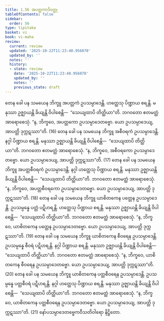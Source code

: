 ```yaml
---
title: 1.56 အပတ္တကာဒိဝတ္ထု
tableOfContents: false
sidebar:
  order: 56
type: tipitaka
basket: vi
book: vi-maha
review:
  current: review
  updated: '2025-10-22T11:23:40.956070'
  updated_by: ''
  notes: ''
  history:
  - state: review
    date: '2025-10-22T11:23:40.956070'
    updated_by: ''
    notes: ''
    previous_state: draft
---
```



<ReviewStatus review={frontmatter.review} showDetails={true} />

<HypothesisAnnotation frontmatter={frontmatter} />

<DynamicBreadcrumb />

<Division number="118" book="vi-maha" e="ch" v="3" p="125">

<Paragraph number="495" book="vi-maha">
တေန ခေါ ပန သမယေန ဘိက္ခူ အပတ္တကံ ဥပသမ္ပာဒေန္တိ. ဟတ္ထေသု ပိဏ္ဍာယ စရန္တိ. မနုဿာ ဥဇ္ဈာယန္တိ ခိယျန္တိ ဝိပါစေန္တိ—  “သေယျထာပိ တိတ္ထိယာ”တိ. ဘဂဝတော ဧတမတ္ထံ အာရောစေသုံ. “န, ဘိက္ခဝေ, အပတ္တကော ဥပသမ္ပာဒေတဗ္ဗော. ယော ဥပသမ္ပာဒေယျ, အာပတ္တိ ဒုက္ကဋဿာ”တိ. (16)
</Paragraph>

<Paragraph number="496" book="vi-maha">
တေန ခေါ ပန သမယေန ဘိက္ခူ အစီဝရကံ ဥပသမ္ပာဒေန္တိ. နဂ္ဂါ ပိဏ္ဍာယ စရန္တိ. မနုဿာ ဥဇ္ဈာယန္တိ ခိယျန္တိ ဝိပါစေန္တိ—  “သေယျထာပိ တိတ္ထိယာ”တိ. ဘဂဝတော ဧတမတ္ထံ အာရောစေသုံ. “န, ဘိက္ခဝေ, အစီဝရကော ဥပသမ္ပာဒေတဗ္ဗော. ယော ဥပသမ္ပာဒေယျ, အာပတ္တိ ဒုက္ကဋဿာ”တိ. (17)
</Paragraph>

<Paragraph number="497" book="vi-maha">
တေန ခေါ ပန သမယေန ဘိက္ခူ အပတ္တစီဝရကံ ဥပသမ္ပာဒေန္တိ. နဂ္ဂါ ဟတ္ထေသု ပိဏ္ဍာယ စရန္တိ. မနုဿာ ဥဇ္ဈာယန္တိ ခိယျန္တိ ဝိပါစေန္တိ—  “သေယျထာပိ တိတ္ထိယာ”တိ. ဘဂဝတော ဧတမတ္ထံ အာရောစေသုံ. “န, ဘိက္ခဝေ, အပတ္တစီဝရကော ဥပသမ္ပာဒေတဗ္ဗော. ယော ဥပသမ္ပာဒေယျ, အာပတ္တိ ဒုက္ကဋဿာ”တိ. (18)
</Paragraph>

<Paragraph number="498" book="vi-maha">
တေန ခေါ ပန သမယေန ဘိက္ခူ ယာစိတကေန ပတ္တေန ဥပသမ္ပာဒေန္တိ. ဥပသမ္ပန္နေ ပတ္တံ ပဋိဟရန္တိ. ဟတ္ထေသု ပိဏ္ဍာယ စရန္တိ. မနုဿာ ဥဇ္ဈာယန္တိ ခိယျန္တိ ဝိပါစေန္တိ—  “သေယျထာပိ တိတ္ထိယာ”တိ. ဘဂဝတော ဧတမတ္ထံ အာရောစေသုံ. “န, ဘိက္ခဝေ, ယာစိတကေန ပတ္တေန ဥပသမ္ပာဒေတဗ္ဗော. ယော ဥပသမ္ပာဒေယျ, အာပတ္တိ ဒုက္ကဋဿာ”တိ. (19)
</Paragraph>

<Paragraph number="499" book="vi-maha">
တေန ခေါ ပန သမယေန ဘိက္ခူ ယာစိတကေန စီဝရေန ဥပသမ္ပာဒေန္တိ. ဥပသမ္ပန္နေ စီဝရံ ပဋိဟရန္တိ. နဂ္ဂါ ပိဏ္ဍာယ စရန္တိ. မနုဿာ ဥဇ္ဈာယန္တိ ခိယျန္တိ ဝိပါစေန္တိ—  “သေယျထာပိ တိတ္ထိယာ”တိ. ဘဂဝတော ဧတမတ္ထံ အာရောစေသုံ. “န, ဘိက္ခဝေ, ယာစိတကေန စီဝရေန ဥပသမ္ပာဒေတဗ္ဗော. ယော ဥပသမ္ပာဒေယျ, အာပတ္တိ ဒုက္ကဋဿာ”တိ. (20)
</Paragraph>

<Paragraph number="500" book="vi-maha">
တေန ခေါ ပန သမယေန ဘိက္ခူ ယာစိတကေန ပတ္တစီဝရေန ဥပသမ္ပာဒေန္တိ. ဥပသမ္ပန္နေ ပတ္တစီဝရံ ပဋိဟရန္တိ. နဂ္ဂါ ဟတ္ထေသု ပိဏ္ဍာယ စရန္တိ. မနုဿာ ဥဇ္ဈာယန္တိ ခိယျန္တိ ဝိပါစေန္တိ—  “သေယျထာပိ တိတ္ထိယာ”တိ. ဘဂဝတော ဧတမတ္ထံ အာရောစေသုံ. “န, ဘိက္ခဝေ, ယာစိတကေန ပတ္တစီဝရေန ဥပသမ္ပာဒေတဗ္ဗော. ယော ဥပသမ္ပာဒေယျ, အာပတ္တိ ဒုက္ကဋဿာ”တိ. (21)

</Paragraph>
</Division>

<Paragraph number="501" type="center" book="vi-maha">
နော်ပသမ္ပာဒေတဗ္ဗေကဝီသတိဝါရော နိဋ္ဌိတော.
</Paragraph>
